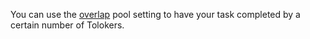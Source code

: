 <Cut title="I want my project to be completed by a specific number of people. How can I specify that in the project settings?">

You can use the [overlap](/docs-new/guide/overlap-faq) pool setting to have your task completed by a certain number of Tolokers.

</Cut>